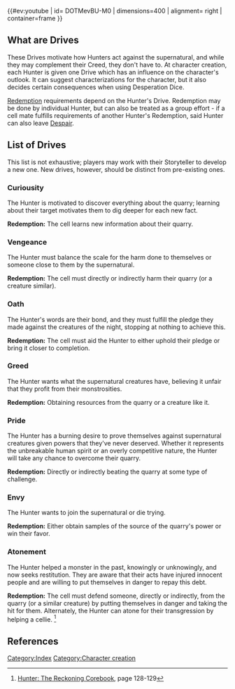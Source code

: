 {{#ev:youtube |  id= DOTMevBU-M0
| dimensions=400
| alignment= right
| container=frame
}}
==What are Drives==
<section begin=summary/>These Drives motivate how Hunters act against the supernatural, and while they may complement their Creed, they don't have to. At character creation, each Hunter is given one Drive which has an influence on the character's outlook. It can suggest characterizations for the character, but it also decides certain consequences when using Desperation Dice. <section end=summary/>

[[Redemption]] requirements depend on the Hunter's Drive. Redemption may be done by individual Hunter, but can also be treated as a group effort - if a cell mate fulfills requirements of another Hunter's Redemption, said Hunter can also leave [[Despair]].

==List of Drives==
This list is not exhaustive; players may work with their Storyteller to develop a new one. New drives, however, should be distinct from pre-existing ones.

===Curiousity===
The Hunter is motivated to discover everything about the quarry; learning about their target motivates them to dig deeper for each new fact.

'''Redemption:''' The cell learns new information about their quarry.

===Vengeance===
The Hunter must balance the scale for the harm done to themselves or someone close to them by the supernatural.

'''Redemption:''' The cell must directly or indirectly harm their quarry (or a creature similar).

===Oath===
The Hunter's words are their bond, and they must fulfill the pledge they made against the creatures of the night, stopping at nothing to achieve this.

'''Redemption:''' The cell must aid the Hunter to either uphold their pledge or bring it closer to completion.

===Greed===
The Hunter wants what the supernatural creatures have, believing it unfair that they profit from their monstrosities.

'''Redemption:''' Obtaining resources from the quarry or a creature like it.

===Pride===
The Hunter has a burning desire to prove themselves against supernatural creatures given powers that they've never deserved. Whether it represents the unbreakable human spirit or an overly competitive nature, the Hunter will take any chance to overcome their quarry.

'''Redemption:''' Directly or indirectly beating the quarry at some type of challenge.

===Envy===
The Hunter wants to join the supernatural or die trying.

'''Redemption:''' Either obtain samples of the source of the quarry's power or win their favor.

===Atonement===
The Hunter helped a monster in the past, knowingly or unknowingly, and now seeks restitution. They are aware that their acts have injured innocent people and are willing to put themselves in danger to repay this debt.

'''Redemption:''' The cell must defend someone, directly or indirectly, from the quarry (or a similar creature) by putting themselves in danger and taking the hit for them. Alternately, the Hunter can atone for their transgression by helping a cellie. <ref>[[Hunter: The Reckoning Corebook]], page 128-129</ref> 
[[Category:Index]]{{GameConceptsNavbox}}[[Category:Character creation]]
==References==
